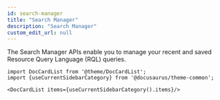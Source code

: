```yaml
---
id: search-manager
title: "Search Manager"
description: "Search Manager"
custom_edit_url: null
---
```




The Search Manager APIs enable you to manage your recent 
and saved Resource Query Language (RQL) queries.




```mdx-code-block
import DocCardList from '@theme/DocCardList';
import {useCurrentSidebarCategory} from '@docusaurus/theme-common';

<DocCardList items={useCurrentSidebarCategory().items}/>
```
      